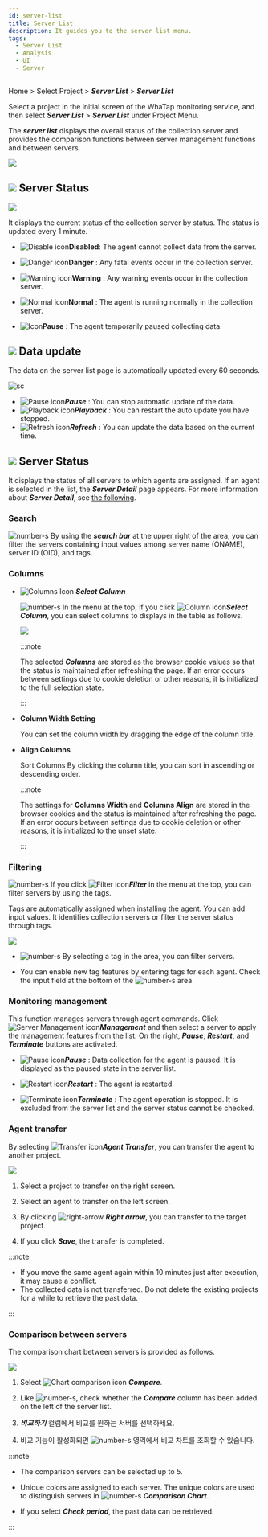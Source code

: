 ```yaml
---
id: server-list
title: Server List
description: It guides you to the server list menu.
tags:
  - Server List
  - Analysis
  - UI
  - Server
---
```


Home > Select Project > **_Server List_** > **_Server List_**

Select a project in the initial screen of the WhaTap monitoring service, and then select **_Server List_** > **_Server List_** under Project Menu. 

The **_server list_** displays the overall status of the collection server and provides the comparison functions between server management functions and between servers.

![](/img/server-list.png)

## ![](/img/number-01.png) Server Status

![](https://img.whatap.io/media/images/Screenshot_2021-03-17_server_14861_-_Server_Monitoring24.png)

It displays the current status of the collection server by status. The status is updated every 1 minute.

-   ![Disable icon](/img/ico-disable-agent.svg)**Disabled**: The agent cannot collect data from the server.

-   ![Danger icon](/img/ic-warning-critical.svg)**Danger** : Any fatal events occur in the collection server.

-   ![Warning icon](/img/ic-warning-filled.svg)**Warning** : Any warning events occur in the collection server.

-   ![Normal icon](/img/ic-check-circle-filled.svg)**Normal** : The agent is running normally in the collection server.

-   ![Icon](/img/ic-s-pause.svg)**Pause** : The agent temporarily paused collecting data.

## ![](/img/number-02.png) Data update

The data on the server list page is automatically updated every 60 seconds.

<div style={{textAlign: 'center'}}>

![sc](/img/server-list-data-rn.png)

</div>

-   ![Pause icon](/img/ic-s-pause.svg)**_Pause_** : You can stop automatic update of the data. 
-   ![Playback icon](/img/ic-play-grn.svg)**_Playback_** : You can restart the auto update you have stopped.
-   ![Refresh icon](/img/ic-refresh2.svg)**_Refresh_** : You can update the data based on the current time.

## ![](/img/number-03.png) Server Status

It displays the status of all servers to which agents are assigned. If an agent is selected in the list, the **_Server Detail_** page appears. For more information about **_Server Detail_**, see [the following](server-detail).

### Search

![number-s](/img/number-03.png) By using the **_search bar_** at the upper right of the area, you can filter the servers containing input values among server name (ONAME), server ID (OID), and tags.

### Columns

-   ![Columns Icon](/img/ic-column.svg) **_Select Column_**

    ![number-s](/img/number-03.png) In the menu at the top, if you click ![Column icon](/img/ic-column.svg)**_Select Column_**, you can select columns to displays in the table as follows.

    ![](https://img.whatap.io/media/images/Screenshot_2021-03-17_server_14861_-_Server_Monitoring27.png)

    :::note

    The selected **_Columns_** are stored as the browser cookie values so that the status is maintained after refreshing the page. If an error occurs between settings due to cookie deletion or other reasons, it is initialized to the full selection state.

    :::

-   **Column Width Setting**

    You can set the column width by dragging the edge of the column title.

-   **Align Columns**

    Sort Columns By clicking the column title, you can sort in ascending or descending order.

    :::note

    The settings for **Columns Width** and **Columns Align** are stored in the browser cookies and the status is maintained after refreshing the page. If an error occurs between settings due to cookie deletion or other reasons, it is initialized to the unset state.

    :::

### Filtering

![number-s](/img/number-03.png) If you click ![Filter icon](/img/ico-filter.svg)**_Filter_** in the menu at the top, you can filter servers by using the tags. 

Tags are automatically assigned when installing the agent. You can add input values. It identifies collection servers or filter the server status through tags.

![](/img/server-list-filter.png)

-   ![number-s](/img/number-04.png) By selecting a tag in the area, you can filter servers. 

-   You can enable new tag features by entering tags for each agent. Check the input field at the bottom of the ![number-s](/img/number-05.png) area.

### Monitoring management

This function manages servers through agent commands. Click ![Server Management icon](/img/ico-setting.svg)**_Management_** and then select a server to apply the management features from the list. On the right, **_Pause_**, **_Restart_**, and **_Terminate_** buttons are activated.

-   ![Pause icon](/img/ic-s-pause.svg)**_Pause_** : Data collection for the agent is paused. It is displayed as the paused state in the server list.

-   ![Restart icon](/img/ic-caret-right.svg)**_Restart_** : The agent is restarted.

-   ![Terminate icon](/img/ic-delete-critical.svg)**_Terminate_** : The agent operation is stopped. It is excluded from the server list and the server status cannot be checked.

### Agent transfer

By selecting ![Transfer icon](/img/ic-swap.svg)**_Agent Transfer_**, you can transfer the agent to another project.

![](https://img.whatap.io/media/images/Screenshot_2021-03-17_server_14861_-_Server_Monitoring34.png)

1.  Select a project to transfer on the right screen.

2.  Select an agent to transfer on the left screen.

3.  By clicking ![right-arrow](/img/right-arrow.svg) **_Right arrow_**, you can transfer to the target project.

4.  If you click **_Save_**, the transfer is completed.

:::note

-   If you move the same agent again within 10 minutes just after execution, it may cause a conflict. 
-   The collected data is not transferred. Do not delete the existing projects for a while to retrieve the past data.

:::

### Comparison between servers

The comparison chart between servers is provided as follows. 

![](/img/server-list-compare.png)

1.  Select ![Chart comparison icon](/img/ic-multiline-chart2.svg) **_Compare_**.

2.  Like ![number-s](/img/number-06.png), check whether the **_Compare_** column has been added on the left of the server list.

3.  **_비교하기_** 컬럼에서 비교를 원하는 서버를 선택하세요.

4.  비교 기능이 활성화되면 ![number-s](/img/ic-number-07.svg) 영역에서 비교 차트를 조회할 수 있습니다.

:::note

-   The comparison servers can be selected up to 5.

-   Unique colors are assigned to each server. The unique colors are used to distinguish servers in ![number-s](/img/ic-number-07.svg) **_Comparison Chart_**.

-   If you select **_Check period_**, the past data can be retrieved.

:::
